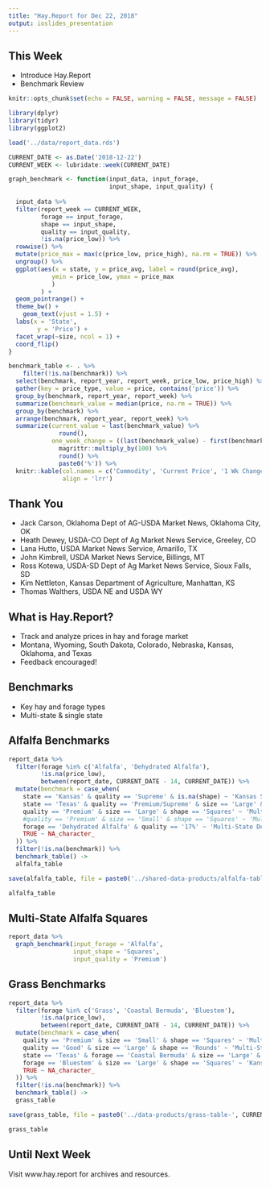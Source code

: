 ```yaml
---
title: "Hay.Report for Dec 22, 2018"
output: ioslides_presentation
---
```


<!--
Welcome to the Hay Report for the week ending December 22, 2018. Hay dot Report analyzes the hay and forage market across the plains.
-->

## This Week

- Introduce Hay.Report
- Benchmark Review

<!--
In this episode, we will introduce Hay dot report and review changes in several benchmark forages.
-->

```r
knitr::opts_chunk$set(echo = FALSE, warning = FALSE, message = FALSE)

library(dplyr)
library(tidyr)
library(ggplot2)

load('../data/report_data.rds')

CURRENT_DATE <- as.Date('2018-12-22')
CURRENT_WEEK <- lubridate::week(CURRENT_DATE)

graph_benchmark <- function(input_data, input_forage, 
                            input_shape, input_quality) {
  
  input_data %>%
  filter(report_week == CURRENT_WEEK,
         forage == input_forage,
         shape == input_shape,
         quality == input_quality,
         !is.na(price_low)) %>%
  rowwise() %>% 
  mutate(price_max = max(c(price_low, price_high), na.rm = TRUE)) %>% 
  ungroup() %>% 
  ggplot(aes(x = state, y = price_avg, label = round(price_avg),
            ymin = price_low, ymax = price_max
            )
         ) +
  geom_pointrange() +
  theme_bw() +
    geom_text(vjust = 1.5) +
  labs(x = 'State',
        y = 'Price') +
  facet_wrap(~size, ncol = 1) +
  coord_flip()
}

benchmark_table <- . %>% 
    filter(!is.na(benchmark)) %>% 
  select(benchmark, report_year, report_week, price_low, price_high) %>% 
  gather(key = price_type, value = price, contains('price')) %>% 
  group_by(benchmark, report_year, report_week) %>% 
  summarize(benchmark_value = median(price, na.rm = TRUE)) %>% 
  group_by(benchmark) %>% 
  arrange(benchmark, report_year, report_week) %>% 
  summarize(current_value = last(benchmark_value) %>% 
              round(),
            one_week_change = ((last(benchmark_value) - first(benchmark_value))/first(benchmark_value)) %>% 
              magrittr::multiply_by(100) %>% 
              round() %>% 
              paste0('%')) %>% 
  knitr::kable(col.names = c('Commodity', 'Current Price', '1 Wk Change'),
               align = 'lrr')
```

## Thank You

- Jack Carson, Oklahoma Dept of AG-USDA Market News, Oklahoma City, OK
- Heath Dewey, USDA-CO Dept of Ag Market News Service, Greeley, CO
- Lana Hutto, USDA Market News Service, Amarillo, TX
- John Kimbrell, USDA Market News Service, Billings, MT
- Ross Kotewa, USDA-SD Dept of Ag Market News Service, Sioux Falls, SD
- Kim Nettleton, Kansas Department of Agriculture, Manhattan, KS
- Thomas Walthers, USDA NE and USDA WY

<!--
Hay dot Report relies on the data and commentary of the USDA Agriculture Marketing Service. We thank them for their work serving farmers and ranchers across the country.
-->

## What is Hay.Report?

- Track and analyze prices in hay and forage market
- Montana, Wyoming, South Dakota, Colorado, Nebraska, Kansas, Oklahoma, and Texas
- Feedback encouraged!

<!--
Hay dot Report is a new project that seeks provide analysis of the hay market for farmers and ranchers across the plains states. As the project grows, additional states may be added. This is a new project, so feedback is encouraged.
-->

## Benchmarks

- Key hay and forage types
- Multi-state & single state

<!--
Hay dot Report tracks several hay types to provide a broad view of the market and highlight differences across states. First is a look at alfalfa hay followed by grass hay. 
-->

## Alfalfa Benchmarks

```r
report_data %>% 
  filter(forage %in% c('Alfalfa', 'Dehydrated Alfalfa'),
         !is.na(price_low),
         between(report_date, CURRENT_DATE - 14, CURRENT_DATE)) %>% 
  mutate(benchmark = case_when(
    state == 'Kansas' & quality == 'Supreme' & is.na(shape) ~ 'Kansas Supreme Dairy',
    state == 'Texas' & quality == 'Premium/Supreme' & size == 'Large' & shape == 'Squares' ~ 'Texas Premium/Supreme',
    quality == 'Premium' & size == 'Large' & shape == 'Squares' ~ 'Multi-State Premium Large Squares',
    #quality == 'Premium' & size == 'Small' & shape == 'Squares' ~ 'Multi-State Premium Small Squares',
    forage == 'Dehydrated Alfalfa' & quality == '17%' ~ 'Multi-State Dehydrated Pellets 17%',
    TRUE ~ NA_character_
  )) %>% 
  filter(!is.na(benchmark)) %>% 
  benchmark_table() ->
  alfalfa_table

save(alfalfa_table, file = paste0('../shared-data-products/alfalfa-table-', CURRENT_DATE, '.rda'))

alfalfa_table
```

<!--
Prices of Kansas Supreme Dairy and Texas Premium Supreme Alfalfa were steady. 17% dehydrated pellets and premium large squares ticked up in the past week. 
-->

## Multi-State Alfalfa Squares

```r
report_data %>%
  graph_benchmark(input_forage = 'Alfalfa',
                  input_shape = 'Squares',
                  input_quality = 'Premium')

```

<!--
Breaking down the multi-state alfalfa benchmarks into price averages -- the labeled dots -- and the range -- the length of the lines. Wyoming 
-->

## Grass Benchmarks

```r
report_data %>% 
  filter(forage %in% c('Grass', 'Coastal Bermuda', 'Bluestem'),
         !is.na(price_low),
         between(report_date, CURRENT_DATE - 14, CURRENT_DATE)) %>% 
  mutate(benchmark = case_when(
    quality == 'Premium' & size == 'Small' & shape == 'Squares' ~ 'Multi-State Premium Small Squares',
    quality == 'Good' & size == 'Large' & shape == 'Rounds' ~ 'Multi-State Good Large Rounds',
    state == 'Texas' & forage == 'Coastal Bermuda' & size == 'Large' & shape == 'Rounds' & quality == 'Good/Premium' ~ 'Texas G/P Coastal Bermuda Large Rounds',
    forage == 'Bluestem' & size == 'Large' & shape == 'Squares' ~ 'Kansas Bluestem Large Squares',
    TRUE ~ NA_character_
  )) %>% 
  filter(!is.na(benchmark)) %>% 
  benchmark_table() ->
  grass_table

save(grass_table, file = paste0('../data-products/grass-table-', CURRENT_DATE, '.rda'))

grass_table
```

<!--

-->

## Until Next Week

Visit www.hay.report for archives and resources.

<!--
Thank you for watching. Join Hay dot Report every Saturday for an update on the Plains hay and forage market. In the meantime, visit www.hay.report for archives and resources. 
-->